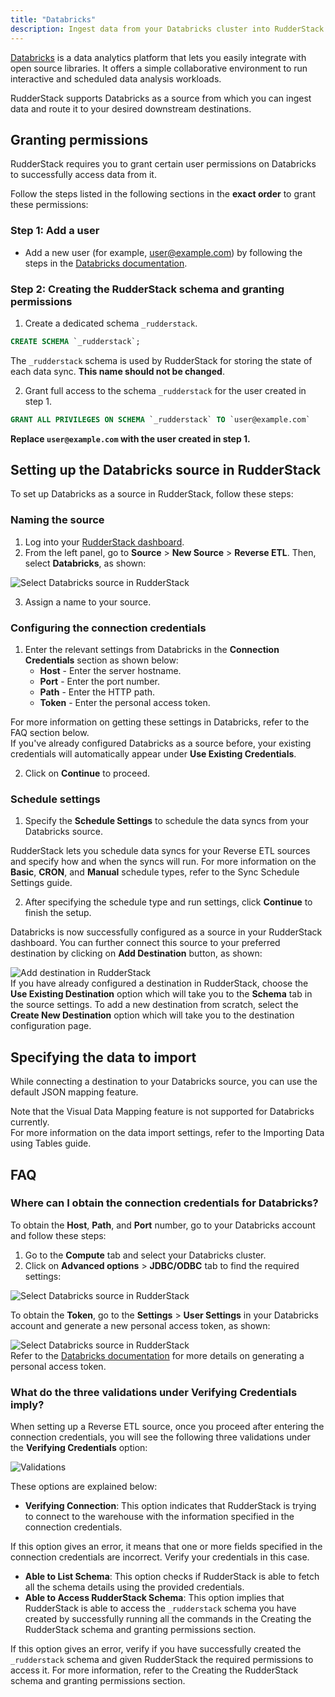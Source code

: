 ```yaml
---
title: "Databricks"
description: Ingest data from your Databricks cluster into RudderStack.
---
```


[Databricks](https://databricks.com/) is a data analytics platform that lets you easily integrate with open source libraries. It offers a simple collaborative environment to run interactive and scheduled data analysis workloads.

RudderStack supports Databricks as a source from which you can ingest data and route it to your desired downstream destinations.

## Granting permissions

RudderStack requires you to grant certain user permissions on Databricks to successfully access data from it.

Follow the steps listed in the following sections in the  **exact order** to grant these permissions:

### Step 1: Add a user

- Add a new user (for example, user@example.com) by following the steps in the [Databricks documentation](https://docs.databricks.com/administration-guide/users-groups/users.html#add-a-user).

### Step 2: Creating the RudderStack schema and granting permissions

1. Create a dedicated schema `_rudderstack`.

```sql
CREATE SCHEMA `_rudderstack`;
```

<div class="warningBlock">
The <code class="inline-code">_rudderstack</code> schema is used by RudderStack for storing the state of each data sync. <strong>This name should not be changed</strong>.
</div>

2. Grant full access to the schema `_rudderstack` for the user created in step 1.

```sql
GRANT ALL PRIVILEGES ON SCHEMA `_rudderstack` TO `user@example.com`
```
**Replace `user@example.com` with the user created in step 1.**

## Setting up the Databricks source in RudderStack

To set up Databricks as a source in RudderStack, follow these steps:

### Naming the source

1. Log into your [RudderStack dashboard](https://app.rudderstack.com).
2. From the left panel, go to **Source** > **New Source** > **Reverse ETL**. Then, select **Databricks**, as shown:

<img src="../../assets/warehouse-actions-sources/select-source-databricks.png" alt="Select Databricks source in RudderStack" />

3. Assign a name to your source.

### Configuring the connection credentials

1. Enter the relevant settings from Databricks in the **Connection Credentials** section as shown below:
   - **Host** - Enter the server hostname.
   - **Port** - Enter the port number.
   - **Path** - Enter the HTTP path.
   - **Token** - Enter the personal access token.

<div class="infoBlock">
For more information on getting these settings in Databricks, refer to the <Link to="#faq">FAQ</Link> section below.
</div>

<div class="successBlock">
If you've already configured Databricks as a source before, your existing credentials will automatically appear under <strong>Use Existing Credentials</strong>.
</div>

2. Click on **Continue** to proceed.

### Schedule settings

1. Specify the **Schedule Settings** to schedule the data syncs from your Databricks source.

<div class="infoBlock">
RudderStack lets you schedule data syncs for your Reverse ETL sources and specify how and when the syncs will run. For more information on the <strong>Basic</strong>, <strong>CRON</strong>, and <strong>Manual</strong> schedule types, refer to the <Link to="/sources/reverse-etl/common-settings/sync-schedule-settings/">Sync Schedule Settings</Link> guide.
</div>

2. After specifying the schedule type and run settings, click **Continue** to finish the setup.

Databricks is now successfully configured as a source in your RudderStack dashboard. You can further connect this source to your preferred destination by clicking on **Add Destination** button, as shown:

<img src="../../assets/warehouse-actions-sources/destination.png" alt="Add destination in RudderStack" />

<div class="infoBlock">
If you have already configured a destination in RudderStack, choose the <strong>Use Existing Destination</strong> option which will take you to the <strong>Schema</strong> tab in the source settings. To add a new destination from scratch, select the <strong>Create New Destination</strong> option which will take you to the destination configuration page.
</div>

## Specifying the data to import

While connecting a destination to your Databricks source, you can use the default JSON mapping feature.

<div class="infoBlock">
Note that the <Link to="/sources/reverse-etl/features/visual-data-mapper/">Visual Data Mapping</Link> feature is not supported for Databricks currently.
</div>

<div class="infoBlock">
For more information on the data import settings, refer to the <Link to="/sources/reverse-etl/common-settings/importing-data-using-tables/">Importing Data using Tables</Link> guide.
</div>

## FAQ

### Where can I obtain the connection credentials for Databricks?

To obtain the **Host**, **Path**, and **Port** number, go to your Databricks account and follow these steps:

1. Go to the **Compute** tab and select your Databricks cluster.
2. Click on **Advanced options** > **JDBC/ODBC** tab to find the required settings:

<img src="../../assets/warehouse-actions-sources/connection-settings-databricks.png" alt="Select Databricks source in RudderStack" />

To obtain the **Token**, go to the **Settings** > **User Settings** in your Databricks account and generate a new personal access token, as shown:

<img src="../../assets/warehouse-actions-sources/connection-settings-databricks-2.png" alt="Select Databricks source in RudderStack" />

<div class="infoBlock">
Refer to the <a href="https://docs.databricks.com/dev-tools/api/latest/authentication.html#generate-a-personal-access-token">Databricks documentation</a> for more details on generating a personal access token.
</div>

### What do the three validations under Verifying Credentials imply?

When setting up a Reverse ETL source, once you proceed after entering the connection credentials, you will see the following three validations under the **Verifying Credentials** option:

<img src="../../assets/warehouse-actions-sources/validations.png" alt="Validations" />

These options are explained below:

* **Verifying Connection**: This option indicates that RudderStack is trying to connect to the warehouse with the information specified in the connection credentials. 

<div class="warningBlock">
If this option gives an error, it means that one or more fields specified in the connection credentials are incorrect. Verify your credentials in this case.
</div>

* **Able to List Schema**: This option checks if RudderStack is able to fetch all the schema details using the provided credentials. 
* **Able to Access RudderStack Schema**: This option implies that RudderStack is able to access the `_rudderstack` schema you have created by successfully running all the commands in the <Link to="#step-2-creating-the-rudderstack-schema-and-granting-permissions">Creating the RudderStack schema and granting permissions</Link> section. 

<div class="warningBlock">
If this option gives an error, verify if you have successfully created the <code class="inline-code">_rudderstack</code> schema and given RudderStack the required permissions to access it. For more information, refer to the <Link to="#step-2-creating-the-rudderstack-schema-and-granting-permissions">Creating the RudderStack schema and granting permissions</Link> section.
</div>


